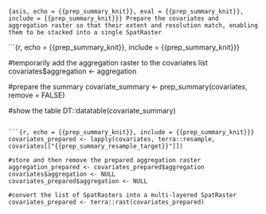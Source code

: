 ```{asis, echo = {{prep_summary_knit}}, eval = {{prep_summary_knit}}, include = {{prep_summary_knit}}}
Prepare the covariates and aggregation raster so that their extent and resolution match, enabling them to be stacked into a single SpatRaster
```

```{r, echo = {{prep_summary_knit}}, include = {{prep_summary_knit}}}

#temporarily add the aggregation raster to the covariates list
covariates$aggregation <- aggregation

#prepare the summary
covariate_summary <- prep_summary(covariates, remove = FALSE)

#show the table
DT::datatable(covariate_summary)
```

```{r, echo = {{prep_summary_knit}}, include = {{prep_summary_knit}}}
covariates_prepared <- lapply(covariates, terra::resample, covariates[["{{prep_summary_resample_target}}"]])

#store and then remove the prepared aggregation raster
aggregation_prepared <- covariates_prepared$aggregation
covariates$aggregation <- NULL
covariates_prepared$aggregation <- NULL

#convert the list of SpatRasters into a multi-layered SpatRaster
covariates_prepared <- terra::rast(covariates_prepared)
```


